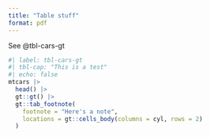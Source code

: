```yaml
---
title: "Table stuff"
format: pdf
---
```


See @tbl-cars-gt

```r
#| label: tbl-cars-gt
#| tbl-cap: "This is a test"
#| echo: false
mtcars |>
  head() |>
  gt::gt() |>
  gt::tab_footnote(
    footnote = "Here's a note",
    locations = gt::cells_body(columns = cyl, rows = 2)
  )
```